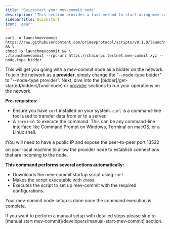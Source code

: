 ```yaml
---
title: 'Quickstart your mev-commit node'
description: 'This section provides a fast method to start using mev-commit.'
sidebarTitle: Quickstart
icon: 'gear'
---
```


```shell
curl -o launchmevcommit https://raw.githubusercontent.com/primevprotocol/scripts/v0.1.0/launchmevcommit && \
chmod +x launchmevcommit && \
./launchmevcommit --rpc-url https://chainrpc.testnet.mev-commit.xyz --node-type bidder
```

This will get you going with a mev-commit node as a bidder on the network. To join the network as a **provider**, simply change the "--node-type bidder" to "--node-type provider". Next, dive into the [bidder]/get-started/bidders/fund-node) or [provider](/get-started/providers/registering-as-a-provider) sections to run your operations on the network.

**Pre-requisites:**

- Ensure you have `curl` installed on your system. `curl` is a command-line tool used to transfer data from or to a server.
- A `terminal` to execute the command. This can be any command-line interface like Command Prompt on Windows, Terminal on macOS, or a Linux shell.

❗You will need to have a public IP and expose the peer-to-peer port 13522 on your local machine to allow the provider node to establish connections that are incoming to the node.

**This command performs several actions automatically:**

- Downloads the mev-commit startup script using `curl`.
- Makes the script executable with `chmod`.
- Executes the script to set up mev-commit with the required configurations.

Your mev-commit node setup is done once the command execution is complete.

If you want to perform a manual setup with detailed steps please skip to [manual start mev-commit]/developers/manual-start-mev-commit) section.
